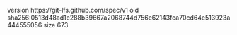version https://git-lfs.github.com/spec/v1
oid sha256:0513d48ad1e288b39667a2068744d756e62143fca70cd64e513923a444555056
size 673

